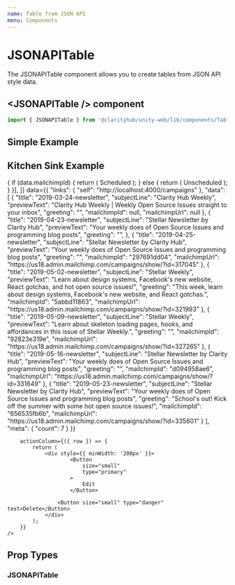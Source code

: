```yaml
---
name: Table from JSON API
menu: Components
---
```



# JSONAPITable

The JSONAPITable component allows you to create tables from JSON API style data.

## \<JSONAPITable /\> component

```js
import { JSONAPITable } from '@clarityhub/unity-web/lib/components/Table';
```

## Simple Example

<Playground>
    <JSONAPITable
        columns={[
            ['Name', 'name'],
            ['Description', 'description'],
        ]}
        data={{
            data: [{
                name: 'Clarity Hub', 
                description: 'Wow',
            }, {
                name: 'Mantaray AR',
                description: 'AR',
            }]
        }}
    />
</Playground>

## Kitchen Sink Example

<Playground>
    <JSONAPITable
        columns={[
            ['Title', 'title'],
            ['Subject Line', 'subjectLine'],
            ['Preview Text', 'previewText'],
            ['Status', (data) => {
                if (data.mailchimpId) {
                    return (
                        <Badge type="success">
                            Scheduled
                        </Badge>
                    );
                } else {
                    return (
                        <Badge>
                            Unscheduled
                        </Badge>
                    );
                }
            }],
        ]}
        data={{
    "links": {
        "self": "http://localhost:4000/campaigns"
    },
    "data": [
        {
            "title": "2019-03-24-newsletter",
            "subjectLine": "Clarity Hub Weekly",
            "previewText": "Clarity Hub Weekly | Weekly Open Source Issues straight to your inbox",
            "greeting": "",
            "mailchimpId": null,
            "mailchimpUrl": null
        },
        {
            "title": "2019-04-23-newsletter",
            "subjectLine": "Stellar Newsletter by Clarity Hub",
            "previewText": "Your weekly does of Open Source Issues and programming blog posts",
            "greeting": "",
        },
        {
            "title": "2019-04-25-newsletter",
            "subjectLine": "Stellar Newsletter by Clarity Hub",
            "previewText": "Your weekly does of Open Source Issues and programming blog posts",
            "greeting": "",
            "mailchimpId": "297691dd04",
            "mailchimpUrl": "https://us18.admin.mailchimp.com/campaigns/show/?id=317045"
        },
        {
            "title": "2019-05-02-newsletter",
            "subjectLine": "Stellar Weekly",
            "previewText": "Learn about design systems, Facebook's new website, React gotchas, and hot open source issues!",
            "greeting": "This week, learn about design systems, Facebook's new website, and React gotchas.",
            "mailchimpId": "5abbd11863",
            "mailchimpUrl": "https://us18.admin.mailchimp.com/campaigns/show/?id=321993"
        },
        {
            "title": "2019-05-09-newsletter",
            "subjectLine": "Stellar Weekly",
            "previewText": "Learn about skeleton loading pages, hooks, and affordances in this issue of Stellar Weekly.",
            "greeting": "",
            "mailchimpId": "92823e319e",
            "mailchimpUrl": "https://us18.admin.mailchimp.com/campaigns/show/?id=327265"
        },
        {
            "title": "2019-05-16-newsletter",
            "subjectLine": "Stellar Newsletter by Clarity Hub",
            "previewText": "Your weekly does of Open Source Issues and programming blog posts",
            "greeting": "",
            "mailchimpId": "d094958ae6",
            "mailchimpUrl": "https://us18.admin.mailchimp.com/campaigns/show/?id=331649"
        },
        {
            "title": "2019-05-23-newsletter",
            "subjectLine": "Stellar Newsletter by Clarity Hub",
            "previewText": "Your weekly does of Open Source Issues and programming blog posts",
            "greeting": "School's out! Kick off the summer with some hot open source issues!",
            "mailchimpId": "656535fb6b",
            "mailchimpUrl": "https://us18.admin.mailchimp.com/campaigns/show/?id=335601"
        }
    ],
    "meta": {
        "count": 7
    }
}}

        actionColumn={({ row }) => {
            return (
                <div style={{ minWidth: '200px' }}>
                        <Button
                            size="small"
                            type="primary"
                        >
                            Edit
                        </Button>

                    <Button size="small" type="danger" text>Delete</Button>
                </div>
            );
        }}
    />
</Playground>

## Prop Types

### JSONAPITable
<PropsTable of={JSONAPITable} />
